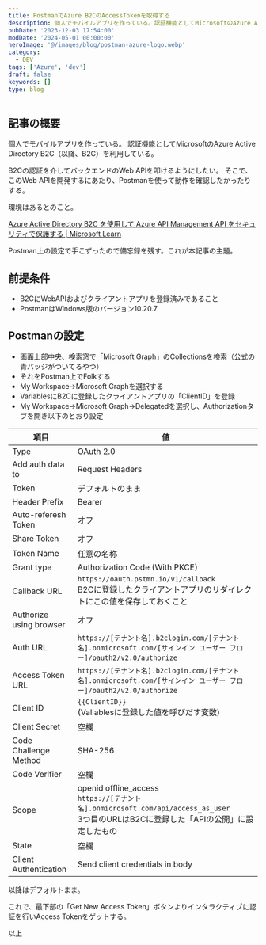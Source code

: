 ```yaml
---
title: PostmanでAzure B2CのAccessTokenを取得する
description: 個人でモバイルアプリを作っている。認証機能としてMicrosoftのAzure Active Directory B2Cを利用している。B2Cの認証を介してバックエンドのWeb APIを叩けるようにしたい。 そこで、このWeb APIを開発するにあたり、Postmanを使って動作を確認したかったりする。
pubDate: '2023-12-03 17:54:00'
modDate: '2024-05-01 00:00:00'
heroImage: '@/images/blog/postman-azure-logo.webp'
category:
  - DEV
tags: ['Azure', 'dev']
draft: false
keywords: []
type: blog
---
```



## 記事の概要

個人でモバイルアプリを作っている。 認証機能としてMicrosoftのAzure Active Directory B2C（以降、B2C）を利用している。

B2Cの認証を介してバックエンドのWeb APIを叩けるようにしたい。 そこで、このWeb APIを開発するにあたり、Postmanを使って動作を確認したかったりする。

環境はあるとのこと。

[Azure Active Directory B2C を使用して Azure API Management API をセキュリティで保護する | Microsoft Learn](https://learn.microsoft.com/ja-jp/azure/active-directory-b2c/secure-api-management?tabs=app-reg-ga)

Postman上の設定で手こずったので備忘録を残す。これが本記事の主題。

## 前提条件

- B2CにWebAPIおよびクライアントアプリを登録済みであること
- PostmanはWindows版のバージョン10.20.7

## Postmanの設定

- 画面上部中央、検索窓で「Microsoft Graph」のCollectionsを検索（公式の青バッジがついてるやつ）
- それをPostman上でFolkする
- My Workspace→Microsoft Graphを選択する
- VariablesにB2Cに登録したクライアントアプリの「ClientID」を登録
- My Workspace→Microsoft Graph→Delegatedを選択し、Authorizationタブを開き以下のとおり設定

| 項目                    | 値                                                                                                                                             |
| ----------------------- | ---------------------------------------------------------------------------------------------------------------------------------------------- |
| Type                    | OAuth 2.0                                                                                                                                      |
| Add auth data to        | Request Headers                                                                                                                                |
| Token                   | デフォルトのまま                                                                                                                               |
| Header Prefix           | Bearer                                                                                                                                         |
| Auto-referesh Token     | オフ                                                                                                                                           |
| Share Token             | オフ                                                                                                                                           |
| Token Name              | 任意の名称                                                                                                                                     |
| Grant type              | Authorization Code (With PKCE)                                                                                                                 |
| Callback URL            | `https://oauth.pstmn.io/v1/callback`<br />B2Cに登録したクライアントアプリのリダイレクトにこの値を保存しておくこと                              |
| Authorize using browser | オフ                                                                                                                                           |
| Auth URL                | `https://[テナント名].b2clogin.com/[テナント名].onmicrosoft.com/[サインイン ユーザー フロー]/oauth2/v2.0/authorize`                            |
| Access Token URL        | `https://[テナント名].b2clogin.com/[テナント名].onmicrosoft.com/[サインイン ユーザー フロー]/oauth2/v2.0/authorize`                            |
| Client ID               | `{{ClientID}}`<br />(Valiablesに登録した値を呼びだす変数)                                                                                      |
| Client Secret           | 空欄                                                                                                                                           |
| Code Challenge Method   | SHA-256                                                                                                                                        |
| Code Verifier           | 空欄                                                                                                                                           |
| Scope                   | openid offline_access<br />`https://[テナント名].onmicrosoft.com/api/access_as_user`<br />3つ目のURLはB2Cに登録した「APIの公開」に設定したもの |
| State                   | 空欄                                                                                                                                           |
| Client Authentication   | Send client credentials in body                                                                                                                |

以降はデフォルトまま。

これで、最下部の「Get New Access Token」ボタンよりインタラクティブに認証を行いAccess Tokenをゲットする。

以上
